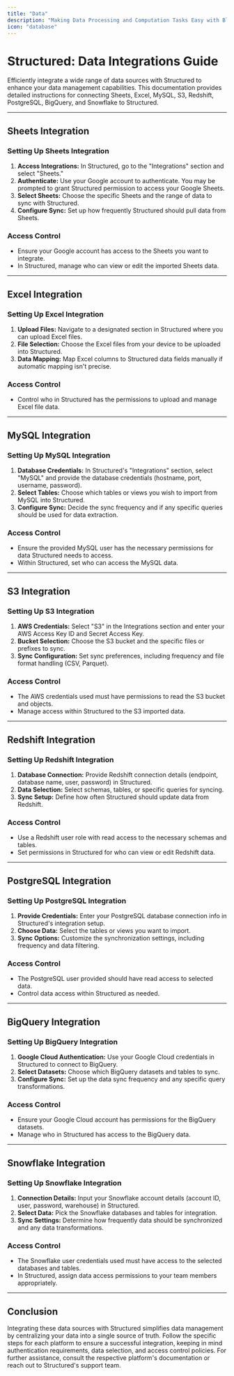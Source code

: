 ```yaml
---
title: "Data"
description: "Making Data Processing and Computation Tasks Easy with Blocks"
icon: "database"
---
```


# Structured: Data Integrations Guide

Efficiently integrate a wide range of data sources with Structured to enhance your data management capabilities. This documentation provides detailed instructions for connecting Sheets, Excel, MySQL, S3, Redshift, PostgreSQL, BigQuery, and Snowflake to Structured.

---

## Sheets Integration

### Setting Up Sheets Integration

1. **Access Integrations:** In Structured, go to the "Integrations" section and select "Sheets."
2. **Authenticate:** Use your Google account to authenticate. You may be prompted to grant Structured permission to access your Google Sheets.
3. **Select Sheets:** Choose the specific Sheets and the range of data to sync with Structured.
4. **Configure Sync:** Set up how frequently Structured should pull data from Sheets.

### Access Control

- Ensure your Google account has access to the Sheets you want to integrate.
- In Structured, manage who can view or edit the imported Sheets data.

---

## Excel Integration

### Setting Up Excel Integration

1. **Upload Files:** Navigate to a designated section in Structured where you can upload Excel files.
2. **File Selection:** Choose the Excel files from your device to be uploaded into Structured.
3. **Data Mapping:** Map Excel columns to Structured data fields manually if automatic mapping isn't precise.

### Access Control

- Control who in Structured has the permissions to upload and manage Excel file data.

---

## MySQL Integration

### Setting Up MySQL Integration

1. **Database Credentials:** In Structured's "Integrations" section, select "MySQL" and provide the database credentials (hostname, port, username, password).
2. **Select Tables:** Choose which tables or views you wish to import from MySQL into Structured.
3. **Configure Sync:** Decide the sync frequency and if any specific queries should be used for data extraction.

### Access Control

- Ensure the provided MySQL user has the necessary permissions for data Structured needs to access.
- Within Structured, set who can access the MySQL data.

---

## S3 Integration

### Setting Up S3 Integration

1. **AWS Credentials:** Select "S3" in the Integrations section and enter your AWS Access Key ID and Secret Access Key.
2. **Bucket Selection:** Choose the S3 bucket and the specific files or prefixes to sync.
3. **Sync Configuration:** Set sync preferences, including frequency and file format handling (CSV, Parquet).

### Access Control

- The AWS credentials used must have permissions to read the S3 bucket and objects.
- Manage access within Structured to the S3 imported data.

---

## Redshift Integration

### Setting Up Redshift Integration

1. **Database Connection:** Provide Redshift connection details (endpoint, database name, user, password) in Structured.
2. **Data Selection:** Select schemas, tables, or specific queries for syncing.
3. **Sync Setup:** Define how often Structured should update data from Redshift.

### Access Control

- Use a Redshift user role with read access to the necessary schemas and tables.
- Set permissions in Structured for who can view or edit Redshift data.

---

## PostgreSQL Integration

### Setting Up PostgreSQL Integration

1. **Provide Credentials:** Enter your PostgreSQL database connection info in Structured's integration setup.
2. **Choose Data:** Select the tables or views you want to import.
3. **Sync Options:** Customize the synchronization settings, including frequency and data filtering.

### Access Control

- The PostgreSQL user provided should have read access to selected data.
- Control data access within Structured as needed.

---

## BigQuery Integration

### Setting Up BigQuery Integration

1. **Google Cloud Authentication:** Use your Google Cloud credentials in Structured to connect to BigQuery.
2. **Select Datasets:** Choose which BigQuery datasets and tables to sync.
3. **Configure Sync:** Set up the data sync frequency and any specific query transformations.

### Access Control

- Ensure your Google Cloud account has permissions for the BigQuery datasets.
- Manage who in Structured has access to the BigQuery data.

---

## Snowflake Integration

### Setting Up Snowflake Integration

1. **Connection Details:** Input your Snowflake account details (account ID, user, password, warehouse) in Structured.
2. **Select Data:** Pick the Snowflake databases and tables for integration.
3. **Sync Settings:** Determine how frequently data should be synchronized and any data transformations.

### Access Control

- The Snowflake user credentials used must have access to the selected databases and tables.
- In Structured, assign data access permissions to your team members appropriately.

---

## Conclusion

Integrating these data sources with Structured simplifies data management by centralizing your data into a single source of truth. Follow the specific steps for each platform to ensure a successful integration, keeping in mind authentication requirements, data selection, and access control policies. For further assistance, consult the respective platform's documentation or reach out to Structured's support team.
